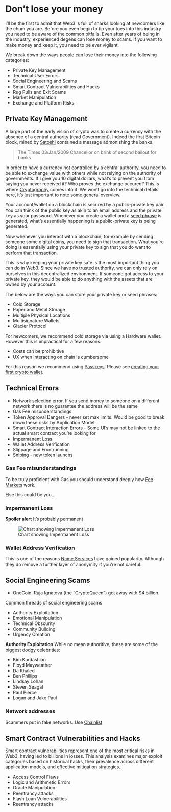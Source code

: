 # Don't lose your money

I'll be the first to admit that Web3 is full of sharks looking at newcomers like the chum you are. Before you even begin to tip your toes into this industry you need to be aware of the common pitfalls. Even after years of being in the industry, experienced degens can lose money to scams. If you want to make money and keep it, you need to be ever vigilant.

We break down the ways people can lose their money into the following categories:

* Private Key Management
* Technical User Errors
* Social Engineering and Scams
* Smart Contract Vulnerabilities and Hacks
* Rug Pulls and Exit Scams
* Market Manipulation
* Exchange and Platform Risks

## Private Key Management
A large part of the early vision of crypto was to create a currency with the absence of a central authority (read Government). Indeed the first Bitcoin block, mined by [Satoshi](../essentials/icons.qmd#satoshi-nakamoto) contained a message admonishing the banks. 

> The Times 03/Jan/2009 Chancellor on brink of second bailout for banks

In order to have a currency not controlled by a central authority, you need to be able to exchange value with others while not relying on the authority of governments. If I give you 10 digital dollars, what's to prevent you from saying you never received it? Who proves the exchange occured? This is where [Cryptography](../technical/cryptography.qmd) comes into it. We won't go into the technical details here, it's just important to note some general overview.

Your account/wallet on a blockchain is secured by a public-private key pair. You can think of the public key as akin to an email address and the private key as your password. Whenever you create a wallet and a [seed phrase](../essentials/terms.qmd#seed-phrases) is generated, what's essentially happening is a public-private key is being generated. 

Now whenever you interact with a blockchain, for example by sending someone some digital coins, you need to sign that transaction. What you're doing is essentially using your private key to sign that you do want to perform that transaction.

This is why keeping your private key safe is the most important thing you can do in Web3. Since we have no trusted authority, we can only rely on ourselves in this decentralized environment. If someone got access to your private key, they would be able to do anything with the assets that are owned by your account. 

The below are the ways you can store your private key or seed phrases:

* Cold Storage
* Paper and Metal Storage
* Multiple Physical Locations
* Multisignature Wallets
* Glacier Protocol

For newcomers, we recommend cold storage via using a Hardware wallet. However this is impractical for a few reasons:

* Costs can be prohibitive 
* UX when interacting on chain is cumbersome

For this reason we recommend using [Passkeys](../technical/cryptography.qmd#passkeys). Please see [creating your first crypto wallet](../degen/starter.qmd#creating-your-first-crypto-wallet).

## Technical Errors

* Network selection error. If you send money to someone on a different network there is no guarantee the address will be the same
* Gas Fee misunderstandings
* Token Approval Dangers - never set max limits. Would be good to break down these risks by Application Model.
* Smart Contract Interaction Errors - Some UI's may not be linked to the actual smart contract you're looking for
* Impermanent Loss
* Wallet Address Verification
* Slippage and Frontrunning
* Sniping - new token launchs


### Gas Fee misunderstandings
To be truly proficient with Gas you should understand deeply how [Fee Markets](../technical/blockchains.qmd#fee-markets) work.

Else this could be you...

::: {.callout-note}
<blockquote class="twitter-tweet">
<a href="https://twitter.com/binance/status/1322508812738269186"></a>
</blockquote>
:::

::: {.callout-note}
<blockquote class="twitter-tweet">
<a href="https://twitter.com/ChemistDeFi/status/1757692072536981909"></a>
</blockquote>
:::


### Impermanent Loss {#IL}
**Spoiler alert** It's probably permanent

![Chart showing Impermanent Loss](../../images/defi/il.svg)

::: {.callout-note}
<blockquote class="twitter-tweet">
<a href="https://twitter.com/DeathByFiat/status/1313222952763170817"></a>
</blockquote>
:::

### Wallet Address Verification
This is one of the reasons [Name Services](../technical/dapps.qmd#name-services) have gained popularity. Although they do remove a further layer of anonymity if you're not careful.

## Social Engineering Scams

* OneCoin. Ruja Ignatova (the "CryptoQueen") got away with $4 billion. 

Common threads of social engineering scams

* Authority Exploitation
* Emotional Manipulation
* Technical Obscurity
* Community Building
* Urgency Creation

**Authority Exploitation**
While no mean authoritive, these are some of the biggest dodgy celebrities:

* Kim Kardashian
* Floyd Mayweather
* DJ Khaled
* Ben Phillips
* Lindsay Lohan
* Steven Seagal
* Paul Pierce
* Logan and Jake Paul

### Network addresses
Scammers put in fake networks. Use [Chainlist](https://chainlist.org/)

## Smart Contract Vulnerabilities and Hacks

Smart contract vulnerabilities represent one of the most critical risks in Web3, having led to billions in losses. This analysis examines major exploit categories based on historical hacks, their prevalence across different application models, and effective mitigation strategies.

* Access Control Flaws
* Logic and Arithmetic Errors
* Oracle Manipulation
* Reentrancy attacks
* Flash Loan Vulnerabilities
* Reentrancy attacks